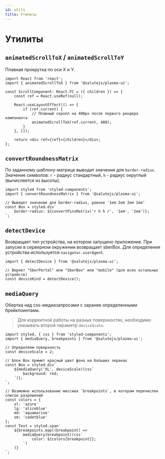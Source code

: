 ```yaml
---
id: utils
title: Утилиты
---
```


# Утилиты

## `animatedScrollToX` / `animatedScrollToY`
Плавная прокрутка по оси X и Y.

```tsx
import React from 'react';
import { animatedScrollToX } from '@salutejs/plasma-ui';

const ScrollComponent: React.FC = ({ children }) => {
    const ref = React.useRef(null);

    React.useLayoutEffect(() => {
        if (ref.current) {
            // Плавный скролл на 400px после первого рендера компонента
            animatedScrollToX(ref.current, 400);
        }
    }, []);

    return <div ref={ref}>{children}</div>;
};
```

## `convertRoundnessMatrix`
По заданному шаблону-матрице выводит значения для `border-radius`.
Значение символов: `r` - радиус стандартный, `h` - радиус округлый (вычисляется из высоты).

```tsx
import styled from 'styled-components';
import { convertRoundnessMatrix } from '@salutejs/plasma-ui';

// Выведет значение для border-radius, равное '1em 2em 2em 1em'
const Box = styled.div`
    border-radius: ${convertPinsMatrix('r h h r', '1em', '2em')};
`;
```

## `detectDevice`
Возвращает тип устройства, на котором запущено приложение.
При запуске в серверном окружении возвращает sberBox.
Для определения устройства используется `navigator.userAgent`.

```tsx
import { detectDevice } from '@salutejs/plasma-ui';

// Вернет "SberPortal" или "SberBox" или "mobile" (для всех остальных устройств)
const deviceKind = detectDevice();
```

## `mediaQuery`
Обертка над css-медиазапросами с заранее определенными брейкпоинтами.

> Для корректной работы на разных поверхностях, необходимо указывать второй параметр `deviceScale`.

```tsx
import styled, { css } from 'styled-components';
import { mediaQuery, breakpoints } from '@salutejs/plasma-ui';

// Определяем поверхность
const deviceScale = 2;

// Блок Box примет красный цвет фона на больших экранах
const Box = styled.div`
    ${mediaQuery('XL', deviceScale)(css`
        background: red;
    `)};
`;

// Возможно использование массива `breakpoints`, в котором перечислен список разрешений
const colors = {
    xl: 'azure'
    lg: 'aliceblue'
    md: 'aquamarine'
    sm: 'cadetblue'
};
const Text = styled.span`
    ${breakpoints.map((breakpoint) =>
        mediaQuery(breakpoint)(css`
            color: ${colors[breakpoint]};
        `)
    )}
`;
```
